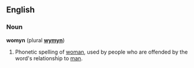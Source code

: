 ==English==
===Noun===
'''womyn''' (plural '''[[wymyn]]''')
#Phonetic spelling of [[woman]], used by people who are offended by the word's relationship to [[man]].